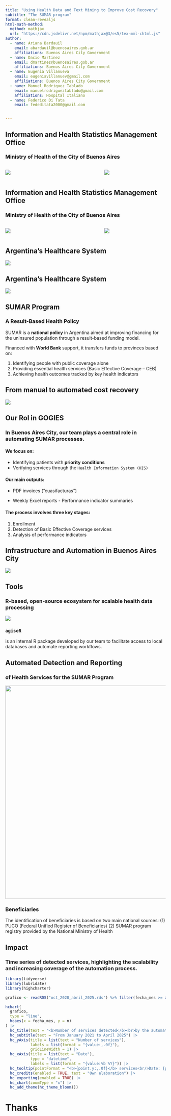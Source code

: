 ```yaml
---
title: "Using Health Data and Text Mining to Improve Cost Recovery"
subtitle: "The SUMAR program"
format: clean-revealjs
html-math-method:
  method: mathjax
  url: "https://cdn.jsdelivr.net/npm/mathjax@3/es5/tex-mml-chtml.js"
author:
  - name: Ariana Bardauil
    email: abardauil@buenosaires.gob.ar
    affiliations: Buenos Aires City Government
  - name: Dacio Martinez
    email: dmartinez@buenosaires.gob.ar
    affiliations: Buenos Aires City Government
  - name: Eugenia Villanueva
    email: eugeniavillanuev@gmail.com
    affiliations: Buenos Aires City Government
  - name: Manuel Rodriquez Tablado
    email: manuelrodrigueztablado@gmail.com
    affiliations: Hospital Italiano
  - name: Federico Di Tata
    email: fededitata2000@gmail.com 


---
```


## Information and Health Statistics Management Office
### Ministry of Health of the City of Buenos Aires

::::: columns
::: {.column width="60%"}
![](imagenes/2.png)
:::

::: {.column width="40%"}
![](imagenes/caba.gif)
:::
:::::

## Information and Health Statistics Management Office
### Ministry of Health of the City of Buenos Aires

::::: columns
::: {.column width="60%"}
![](imagenes/1.png)
:::

::: {.column width="40%"}
![](imagenes/caba.gif)
:::
:::::

## Argentina's Healthcare System

![](imagenes/5.png){fig-align="center"}

::: notes
:::

## Argentina's Healthcare System

![](imagenes/6.png){fig-align="center"}

::: notes
:::

## SUMAR Program
### A Result-Based Health Policy

SUMAR is a [**national policy**]{.fg style="--col: #70DF14"} in Argentina aimed at [improving financing]{.fg style="--col: #df1e14"} for the [uninsured population]{.fg style="--col: #df1e14"} through a [result-based funding model]{.fg style="--col: #df1e14"}.

Financed with [**World Bank**]{.fg style="--col: #70DF14"} support, it transfers funds to provinces based on:

1.  Identifying people with [public coverage alone]{.fg style="--col: #df1e14"}
2.  Providing [essential health services]{.fg style="--col: #df1e14"} (Basic Effective Coverage – CEB)
3.  Achieving [health outcomes]{.fg style="--col: #df1e14"} tracked by [key health indicators]{.fg style="--col: #df1e14"}

::: notes
:::

## From manual to automated cost recovery

![](imagenes/before_after.png){fig-align="center"}

## Our Rol in GOGIES {.smaller}
### In Buenos Aires City, our team plays a central role in automating SUMAR processes.

#### We focus on:

-   Identifying patients with **priority conditions**
-   Verifying services through the `Health Information System (HIS)`

#### Our main outputs:

-   [PDF invoices]{.fg style="--col: #70DF14"} ("cuasifacturas")

-   Weekly Excel reports - Performance indicator summaries

#### The process involves three key stages:

1.  Enrollment
2.  Detection of Basic Effective Coverage services
3.  Analysis of performance indicators


## Infrastructure and Automation in Buenos Aires City

![](imagenes/dw.png){fig-align="center"}


## Tools
### R-based, open-source ecosystem for scalable health data processing

![](imagenes/herramientas.png){fig-align="center"}

::: {.callout-note} 
### `agiseR` 

is an internal R package developed by our team to facilitate access to local databases and automate reporting workflows.
:::

## Automated Detection and Reporting {.smaller}
### of Health Services for the SUMAR Program

![](imagenes/circuito.png){fig-align="center" width="669"} 

::: {.callout-note} 
### Beneficiaries

The identification of beneficiaries is based on two main national sources: (1) PUCO (Federal Unified Register of Beneficiaries) (2) SUMAR program registry provided by the National Ministry of Health 
:::

## Impact
### Time series of detected services, highlighting the scalability and increasing coverage of the automation process.

```r
library(tidyverse)
library(lubridate)
library(highcharter)

grafico <- readRDS("oct_2020_abril_2025.rds") %>% filter(fecha_mes >= as_date("2021-01-01"))

hchart(
  grafico,
  type = "line",
  hcaes(x = fecha_mes, y = n)
) |>
  hc_title(text = "<b>Number of services detected</b><br>by the automation project") |>
  hc_subtitle(text = "From January 2021 to April 2025") |>
  hc_yAxis(title = list(text = "Number of services"),
           labels = list(format = "{value:,.0f}"),
           gridLineWidth = 1) |>
  hc_xAxis(title = list(text = "Date"),
           type = "datetime",
           labels = list(format = "{value:%b %Y}")) |>
  hc_tooltip(pointFormat = "<b>{point.y:,.0f}</b> services<br/>Date: {point.x:%B %Y}") |>
  hc_credits(enabled = TRUE, text = "Own elaboration") |>
  hc_exporting(enabled = TRUE) |>
  hc_chart(zoomType = "x") |>
  hc_add_theme(hc_theme_bloom())
```

# Thanks
